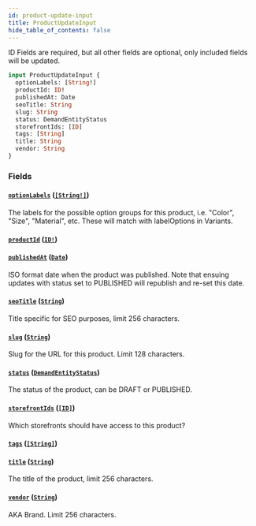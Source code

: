 ```yaml
---
id: product-update-input
title: ProductUpdateInput
hide_table_of_contents: false
---
```



ID Fields are required, but all other fields are optional, only included fields will be updated.

```graphql
input ProductUpdateInput {
  optionLabels: [String!]
  productId: ID!
  publishedAt: Date
  seoTitle: String
  slug: String
  status: DemandEntityStatus
  storefrontIds: [ID]
  tags: [String]
  title: String
  vendor: String
}
```


### Fields

#### [`optionLabels`](#) ([`[String!]`](/demand/api/graphql-admin/reference/scalars/string))

The labels for the possible option groups for this product, i.e. "Color", "Size", "Material", etc.
These will match with labelOptions in Variants.


#### [`productId`](#) ([`ID!`](/demand/api/graphql-admin/reference/scalars/id))




#### [`publishedAt`](#) ([`Date`](/demand/api/graphql-admin/reference/scalars/date))

ISO format date when the product was published. Note that ensuing updates with
status set to PUBLISHED will republish and re-set this date.


#### [`seoTitle`](#) ([`String`](/demand/api/graphql-admin/reference/scalars/string))

Title specific for SEO purposes, limit 256 characters.


#### [`slug`](#) ([`String`](/demand/api/graphql-admin/reference/scalars/string))

Slug for the URL for this product. Limit 128 characters.


#### [`status`](#) ([`DemandEntityStatus`](/demand/api/graphql-admin/reference/enums/demand-entity-status))

The status of the product, can be DRAFT or PUBLISHED.


#### [`storefrontIds`](#) ([`[ID]`](/demand/api/graphql-admin/reference/scalars/id))

Which storefronts should have access to this product?


#### [`tags`](#) ([`[String]`](/demand/api/graphql-admin/reference/scalars/string))




#### [`title`](#) ([`String`](/demand/api/graphql-admin/reference/scalars/string))

The title of the product, limit 256 characters.


#### [`vendor`](#) ([`String`](/demand/api/graphql-admin/reference/scalars/string))

AKA Brand. Limit 256 characters.




